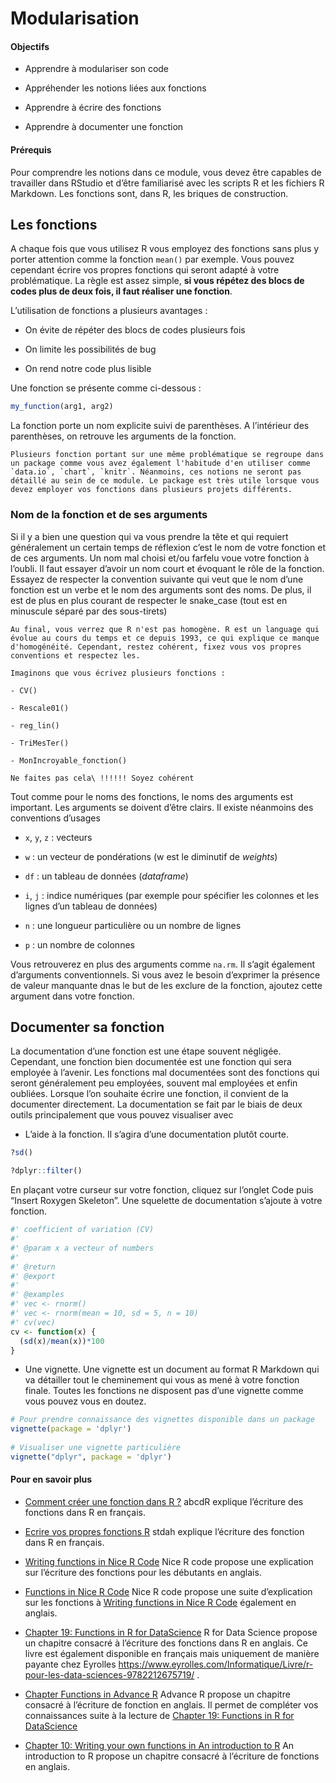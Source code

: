 # Modularisation {#modularisation}

#### Objectifs {.unnumbered}

-   Apprendre à modulariser son code

-   Appréhender les notions liées aux fonctions

-   Apprendre à écrire des fonctions

-   Apprendre à documenter une fonction

#### Prérequis {.unnumbered}

Pour comprendre les notions dans ce module, vous devez être capables de travailler dans RStudio et d'être familiarisé avec les scripts R et les fichiers R Markdown. Les fonctions sont, dans R, les briques de construction.

## Les fonctions

A chaque fois que vous utilisez R vous employez des fonctions sans plus y porter attention comme la fonction `mean()` par exemple. Vous pouvez cependant écrire vos propres fonctions qui seront adapté à votre problématique. La règle est assez simple, **si vous répétez des blocs de codes plus de deux fois, il faut réaliser une fonction**.

L'utilisation de fonctions a plusieurs avantages :

-   On évite de répéter des blocs de codes plusieurs fois

-   On limite les possibilités de bug

-   On rend notre code plus lisible

Une fonction se présente comme ci-dessous :

```r
my_function(arg1, arg2)
```

La fonction porte un nom explicite suivi de parenthèses. A l'intérieur des parenthèses, on retrouve les arguments de la fonction.

```block2
Plusieurs fonction portant sur une même problématique se regroupe dans un package comme vous avez également l'habitude d'en utiliser comme `data.io`, `chart`, `knitr`. Néanmoins, ces notions ne seront pas détaillé au sein de ce module. Le package est très utile lorsque vous devez employer vos fonctions dans plusieurs projets différents.
```

### Nom de la fonction et de ses arguments

Si il y a bien une question qui va vous prendre la tête et qui requiert généralement un certain temps de réflexion c'est le nom de votre fonction et de ces arguments. Un nom mal choisi et/ou farfelu voue votre fonction à l'oubli. Il faut essayer d'avoir un nom court et évoquant le rôle de la fonction. Essayez de respecter la convention suivante qui veut que le nom d'une fonction est un verbe et le nom des arguments sont des noms. De plus, il est de plus en plus courant de respecter le snake_case (tout est en minuscule séparé par des sous-tirets)

```block2
Au final, vous verrez que R n'est pas homogène. R est un language qui évolue au cours du temps et ce depuis 1993, ce qui explique ce manque d'homogénéité. Cependant, restez cohérent, fixez vous vos propres conventions et respectez les. 

Imaginons que vous écrivez plusieurs fonctions : 

- CV()

- Rescale01()

- reg_lin()

- TriMesTer()

- MonIncroyable_fonction()

Ne faites pas cela\ !!!!!! Soyez cohérent
```

Tout comme pour le noms des fonctions, le noms des arguments est important. Les arguments se doivent d'être clairs. Il existe néanmoins des conventions d'usages

-   `x`, `y`, `z` : vecteurs

-   `w` : un vecteur de pondérations (w est le diminutif de *weights*)

-   `df` : un tableau de données (*dataframe*)

-   `i`, `j` : indice numériques (par exemple pour spécifier les colonnes et les lignes d'un tableau de données)

-   `n` : une longueur particulière ou un nombre de lignes

-   `p` : un nombre de colonnes

Vous retrouverez en plus des arguments comme `na.rm`. Il s'agit également d'arguments conventionnels. Si vous avez le besoin d'exprimer la présence de valeur manquante dnas le but de les exclure de la fonction, ajoutez cette argument dans votre fonction.

## Documenter sa fonction

La documentation d'une fonction est une étape souvent négligée. Cependant, une fonction bien documentée est une fonction qui sera employée à l'avenir. Les fonctions mal documentées sont des fonctions qui seront généralement peu employées, souvent mal employées et enfin oubliées. Lorsque l'on souhaite écrire une fonction, il convient de la documenter directement. La documentation se fait par le biais de deux outils principalement que vous pouvez visualiser avec

-   L'aide à la fonction. Il s'agira d'une documentation plutôt courte.

```r
?sd()

?dplyr::filter()
```

En plaçant votre curseur sur votre fonction, cliquez sur l'onglet Code puis "Insert Roxygen Skeleton". Une squelette de documentation s'ajoute à votre fonction.

```r
#' coefficient of variation (CV)
#'
#' @param x a vecteur of numbers
#'
#' @return
#' @export
#'
#' @examples
#' vec <- rnorm()
#' vec <- rnorm(mean = 10, sd = 5, n = 10)
#' cv(vec)
cv <- function(x) {
  (sd(x)/mean(x))*100
}
```

-   Une vignette. Une vignette est un document au format R Markdown qui va détailler tout le cheminement qui vous as mené à votre fonction finale. Toutes les fonctions ne disposent pas d'une vignette comme vous pouvez vous en doutez.

```r
# Pour prendre connaissance des vignettes disponible dans un package
vignette(package = 'dplyr')
    
# Visualiser une vignette particulière
vignette("dplyr", package = 'dplyr')
```

#### Pour en savoir plus {.unnumbered}

-   [Comment créer une fonction dans R ?](https://abcdr.thinkr.fr/comment-creer-une-fonction-dans-r-function/) abcdR explique l'écriture des fonctions dans R en français.

-   [Ecrire vos propres fonctions R](http://www.sthda.com/french/wiki/ecrire-vos-propres-fonctions-r) stdah explique l'écriture des fonction dans R en français.

-   [Writing functions in Nice R Code](https://nicercode.github.io/intro/writing-functions.html) Nice R code propose une explication sur l'écriture des fonctions pour les débutants en anglais.

-   [Functions in Nice R Code](https://nicercode.github.io/guides/functions/) Nice R code propose une suite d'explication sur les fonctions à [Writing functions in Nice R Code](https://nicercode.github.io/intro/writing-functions.html) également en anglais.

-   [Chapter 19: Functions in R for DataScience](https://r4ds.had.co.nz/functions.html) R for Data Science propose un chapitre consacré à l'écriture des fonctions dans R en anglais. Ce livre est également disponible en français mais uniquement de manière payante chez Eyrolles <https://www.eyrolles.com/Informatique/Livre/r-pour-les-data-sciences-9782212675719/> .

-   [Chapter Functions in Advance R](http://adv-r.had.co.nz/Functions.html) Advance R propose un chapitre consacré à l'écriture de fonction en anglais. Il permet de compléter vos connaissances suite à la lecture de [Chapter 19: Functions in R for DataScience](https://r4ds.had.co.nz/functions.html)

-   [Chapter 10: Writing your own functions in An introduction to R](https://cran.r-project.org/doc/manuals/R-intro.html#Writing-your-own-functions) An introduction to R propose un chapitre consacré à l'écriture de fonctions en anglais.

